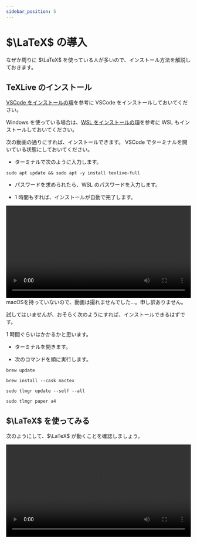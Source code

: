 ```yaml
---
sidebar_position: 5
---
```



# $\LaTeX$ の導入

なぜか周りに $\LaTeX$ を使っている人が多いので、インストール方法を解説しておきます。

## TeXLive のインストール

[VSCode をインストールの項](/docs/extras/1vscode/)を参考に VSCode をインストールしておいてください。

Windows を使っている場合は、[WSL をインストールの項](/docs/extras/2wsl/)を参考に WSL もインストールしておいてください。

<Tabs groupId="os">
  <TabItem value="win-and-ubuntu" label="Windows 及び Ubuntu">

次の動画の通りにすれば、インストールできます。 VSCode でターミナルを開いている状態にしておいてください。

- ターミナルで次のように入力します。

```shell
sudo apt update && sudo apt -y install texlive-full
```

- パスワードを求められたら、WSL のパスワードを入力します。

- 1 時間もすれば、インストールが自動で完了します。

<video src={installTexLive} controls width="100%" />

:::tip
もし途中でエラーが出てしまったら、もう一度次のコマンドを実行してください。

```shell
sudo apt -y install texlive-full
```

このとき `dpkg was interrupted, you must manually run 'sudo dpkg --configure -a' to correct the problem.` などと表示されたら、言われたとおりに次のコマンドを順に実行してみましょう。大体、これでうまくいきます。

```shell
sudo dpkg --configure -a
```

```shell
sudo apt -y install texlive-full
```

![インストール時のエラー](./tex_error.png)
:::

  </TabItem>
  <TabItem value="mac" label="macOS">
macOSを持っていないので、動画は撮れませんでした…。申し訳ありません。

試してはいませんが、おそらく次のようにすれば、インストールできるはずです。

1 時間ぐらいはかかるかと思います。

- ターミナルを開きます。

- 次のコマンドを順に実行します。

```shell
brew update
```

```shell
brew install --cask mactex
```

```shell
sudo tlmgr update --self --all
```

```shell
sudo tlmgr paper a4
```

  </TabItem>
</Tabs>

## $\LaTeX$ を使ってみる

次のようにして、$\LaTeX$ が動くことを確認しましょう。

<video src={typesetTex} controls width="100%" />

- `sample.tex` という名前のファイルを作る。
- `sample.tex` の中に次のように記述する。

```tex
\documentclass{jlreq}
\begin{document}
  サンプルテキスト
  $$
  a^2+b^2=c^2
  $$
\end{document}
```

- ターミナル上で次のコマンドを実行する。

```shell
lualatex sample.tex
```

- `sample.pdf` という名前のファイルができるので、それを開く。

:::tip
Mac を使っている場合は、バックスラッシュ（ `\` ）は、`Alt` を押しながら `¥` を押せば、打つことができます。
:::

:::tip
LuaLaTeX 以外も使うことができます。pLaTeX で jsarticle を使う例も載せておきます。

`sample.tex` の中は次のようにする。

```tex
\documentclass{jsarticle}
\begin{document}
  サンプルテキスト
  $$
  a^2+b^2=c^2
  $$
\end{document}
```

- ターミナル上で次のコマンドを順に実行する。

```shell
platex sample.tex
```

```shell
dvipdfmx sample.dvi
```

:::
